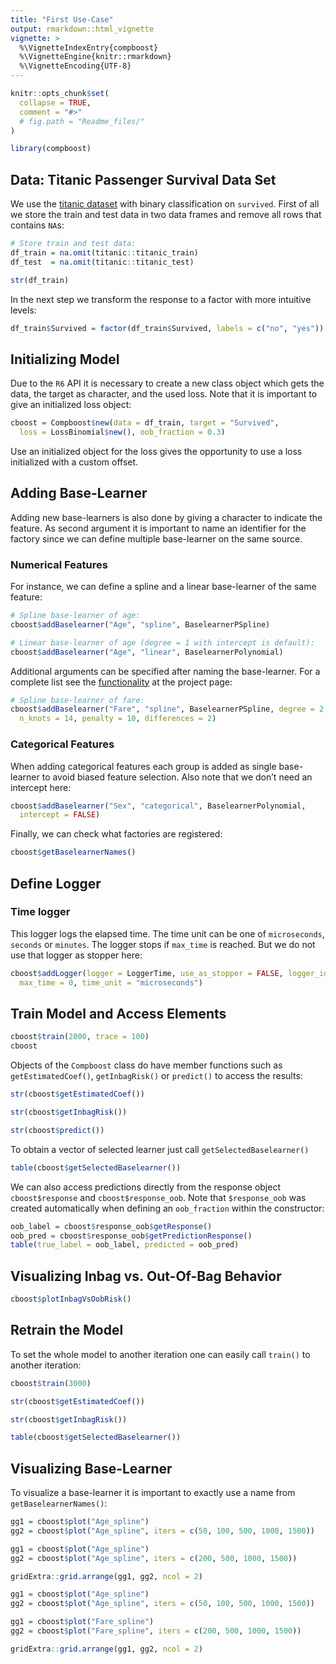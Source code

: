 ```yaml
---
title: "First Use-Case"
output: rmarkdown::html_vignette
vignette: >
  %\VignetteIndexEntry{compboost}
  %\VignetteEngine{knitr::rmarkdown}
  %\VignetteEncoding{UTF-8}
---
```


```r
knitr::opts_chunk$set(
  collapse = TRUE,
  comment = "#>"
  # fig.path = "Readme_files/"
)

library(compboost)
```

## Data: Titanic Passenger Survival Data Set

We use the [titanic dataset](https://www.kaggle.com/c/titanic/data) with binary
classification on `survived`. First of all we store the train and test data
in two data frames and remove all rows that contains `NA`s:

```r
# Store train and test data:
df_train = na.omit(titanic::titanic_train)
df_test  = na.omit(titanic::titanic_test)

str(df_train)
```

In the next step we transform the response to a factor with more intuitive levels:

```r
df_train$Survived = factor(df_train$Survived, labels = c("no", "yes"))
```

## Initializing Model

Due to the `R6` API it is necessary to create a new class object which gets the data, the target as character, and the used loss. Note that it is important to give an initialized loss object:
```r
cboost = Compboost$new(data = df_train, target = "Survived",
  loss = LossBinomial$new(), oob_fraction = 0.3)
```

Use an initialized object for the loss gives the opportunity to use a loss initialized with a custom offset.

## Adding Base-Learner

Adding new base-learners is also done by giving a character to indicate the feature. As second argument it is important to name an identifier for the factory since we can define multiple base-learner on the same source.

### Numerical Features

For instance, we can define a spline and a linear base-learner of the same feature:
```r
# Spline base-learner of age:
cboost$addBaselearner("Age", "spline", BaselearnerPSpline)

# Linear base-learner of age (degree = 1 with intercept is default):
cboost$addBaselearner("Age", "linear", BaselearnerPolynomial)
```

Additional arguments can be specified after naming the base-learner. For a complete list see the [functionality](https://compboost.org/functionality.html) at the project page:
```r
# Spline base-learner of fare:
cboost$addBaselearner("Fare", "spline", BaselearnerPSpline, degree = 2,
  n_knots = 14, penalty = 10, differences = 2)
```

### Categorical Features

When adding categorical features each group is added as single base-learner to avoid biased feature selection. Also note that we don't need an intercept here:
```r
cboost$addBaselearner("Sex", "categorical", BaselearnerPolynomial,
  intercept = FALSE)
```

Finally, we can check what factories are registered:
```r
cboost$getBaselearnerNames()
```

## Define Logger

### Time logger

This logger logs the elapsed time. The time unit can be one of `microseconds`, `seconds` or `minutes`. The logger stops if `max_time` is reached. But we do not use that logger as stopper here:

```r
cboost$addLogger(logger = LoggerTime, use_as_stopper = FALSE, logger_id = "time",
  max_time = 0, time_unit = "microseconds")
```


## Train Model and Access Elements

```r
cboost$train(2000, trace = 100)
cboost
```

Objects of the `Compboost` class do have member functions such as `getEstimatedCoef()`, `getInbagRisk()` or `predict()` to access the results:
```r
str(cboost$getEstimatedCoef())

str(cboost$getInbagRisk())

str(cboost$predict())
```

To obtain a vector of selected learner just call `getSelectedBaselearner()`
```r
table(cboost$getSelectedBaselearner())
```

We can also access predictions directly from the response object `cboost$response` and `cboost$response_oob`. Note that `$response_oob` was created automatically when defining an `oob_fraction` within the constructor:
```r
oob_label = cboost$response_oob$getResponse()
oob_pred = cboost$response_oob$getPredictionResponse()
table(true_label = oob_label, predicted = oob_pred)
```


## Visualizing Inbag vs. Out-Of-Bag Behavior

```r
cboost$plotInbagVsOobRisk()
```

## Retrain the Model

To set the whole model to another iteration one can easily call `train()` to another iteration:
```r
cboost$train(3000)

str(cboost$getEstimatedCoef())

str(cboost$getInbagRisk())

table(cboost$getSelectedBaselearner())
```

## Visualizing Base-Learner

To visualize a base-learner it is important to exactly use a name from `getBaselearnerNames()`:
```r
gg1 = cboost$plot("Age_spline")
gg2 = cboost$plot("Age_spline", iters = c(50, 100, 500, 1000, 1500))
```
```r
gg1 = cboost$plot("Age_spline")
gg2 = cboost$plot("Age_spline", iters = c(200, 500, 1000, 1500))

gridExtra::grid.arrange(gg1, gg2, ncol = 2)
```

```r
gg1 = cboost$plot("Age_spline")
gg2 = cboost$plot("Age_spline", iters = c(50, 100, 500, 1000, 1500))
```
```r
gg1 = cboost$plot("Fare_spline")
gg2 = cboost$plot("Fare_spline", iters = c(200, 500, 1000, 1500))

gridExtra::grid.arrange(gg1, gg2, ncol = 2)
```